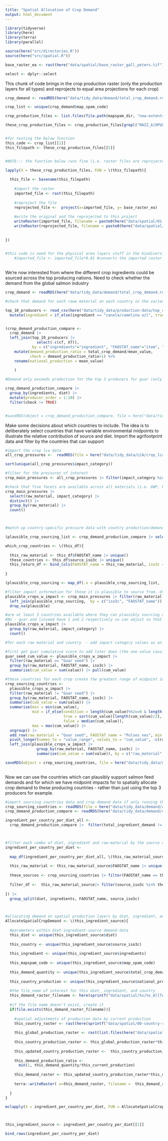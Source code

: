 ```yaml
---
title: "Spatial Allocation of Crop Demand"
output: html_document
---
```


```r
library(tidyverse)
library(here)
library(terra)
library(parallel)

source(here("src/directories.R"))
source(here("src/spatial.R"))

base_raster_ea <- rast(here("data/spatial/base_raster_gall_peters.tif"))

select <- dplyr::select
```

This chunk of code brings in the crop production raster (only the production layers for all types) and reprojects to equal area projections for each crop)
```r

crop_demand <- readRDS(here("data/tidy_data/demand/total_crop_demand.rds"))

crop_list <- unique(crop_demand$map_spam_code)

crop_production_files <- list.files(file.path(mapspam_dir, "new-extents"), full.names = TRUE)[grep(pattern = "_P_", list.files(file.path(mapspam_dir, "new-extents"), full.names = TRUE))] 

these_crop_production_files <- crop_production_files[grepl("MAIZ_A|OPUL_A|WHEA_A|RAPE_A|OOIL_A|SOYB_A|SUNF_A", crop_production_files)]


#for testing the below function
this_code <- crop_list[[1]]
this_filepath <- these_crop_production_files[[5]]


#NOTE::: the function below runs fine (i.e. raster files are reprojected and produced) but introducing terra spat rasters instead of raster::rasters created an error "Error in x@ptr$nrow() : external pointer is not valid" when printing the raster. Still searching for solutions. It is to do with parallelisng SpatRaster see - https://github.com/rspatial/terra/issues/166 . So have switched to lapply to make sure code runs.

lapply(X = these_crop_production_files, FUN = \(this_filepath){
  
  this_file <- basename(this_filepath)
      
    #import the raster
    imported_file <- rast(this_filepath)
    
    #reproject the file
    reprojected_file <-  project(x=imported_file, y= base_raster_ea)
    
    #write the original and the reprojected to this project
    writeRaster(imported_file, filename = paste0(here("data/spatial/01-crop-layers-raw/"), this_file), overwrite = TRUE)
    writeRaster(reprojected_file, filename = paste0(here("data/spatial/02-crop-layers-reprojected/"), this_file), overwrite=TRUE)
  
  
})
  

#this code is need for the physical area layers stuff in the biodiversity paper so leaving in for now. 
    #imported_file <- imported_file*0.01 #converts the imported raster to km2 from ha 
    

```

We're now interested from where the different crop ingredients could be sourced across the top producing nations. Need to check whether the demand from the global salmon industry

```r
crop_demand <- readRDS(here("data/tidy_data/demand/total_crop_demand.rds"))

#check that demand for each rawe material on each country in the various diets does not outsrtip national production (if so we need to adjust AllocateSpatialCropDemand function to be more defensive).

top_10_producers <- read_csv(here("data/tidy_data/production-data/top_crop_producers_conversions.csv")) |> 
  mutate(ingredient = if_else(ingredient == "canola/camelina oil", true = "canola_camelina oil", false = ingredient))


(crop_demand_production_compare <- 
  crop_demand |> 
  left_join(top_10_producers |> 
              select(-c(cf, X7)), 
            by = c("ingredients"="ingredient", "FAOSTAT_name"="item", "source_country" = "area")) |> 
    mutate(demand_production_ratio = total_crop_demand/mean_value,
           check = demand_production_ratio>1) %>% 
    rename(national_production = mean_value)
    
    )

#Demand only exceeds production for the top 3 producers for guar (only India can support this demand from global salmon. But this isn't bad given we only have footprint information for India)

crop_demand_production_compare |> 
  group_by(ingredients, diet) |> 
  mutate(producer_order = 1:10) |> 
  filter(check != TRUE)


#saveRDS(object = crop_demand_production_compare, file = here("data/tidy_data/demand/crop_demand_production_compare.rds"))


```

Make some decisions about which countries to include. The idea is to deliberately select countries that have variable environmental midpoints to illustrate the relative contribution of source and diet. Import the agrifootprint data and filter by the countries that can support

```r
#import the crop lca data
all_crop_pressures <-  readRDS(file = here("data/tidy_data/LCA/crop_lca.rds"))

sort(unique(all_crop_pressures$impact_category))

#filter for the pressures of interest
crop_main_pressures <- all_crop_pressures |> filter(impact_category %in% c("Global warming", "Climate change", "Climate change - Land use and LU change", "Climate change - Fossil", "Climate change - Biogenic", "Water use",  "Water consumption", "Eutrophication, freshwater", "Eutrophication, marine", "Land use", "Freshwater eutrophication", "Marine eutrophication"))

#check that five facets are available across all materials (i.e. GWP, FW eutrophication, marine eutrophication, land use, water use). There is with the exception of soybeans that has an extra 3 GWP categories
crop_main_pressures |> 
  select(raw_material, impact_category) |> 
  distinct() |> 
  group_by(raw_material) |> 
  count()



#match up country-specific pressure data with country production/demand data. Want to constrain the ocujntries used for LCA variability by those that can plausibly source demand

(plausible_crop_sourcing_list <- crop_demand_production_compare |> select(ingredients, diet, FAOSTAT_name, source_iso3c, total_crop_demand, national_production, demand_production_ratio, check) |>  filter(check == FALSE) |> group_split(ingredients))

which_crop_countries <- \(this_df){
  
  this_raw_material <- this_df$FAOSTAT_name |> unique()
  these_countries <- this_df$source_iso3c |> unique()
  this_return_df <- bind_cols(FAOSTAT_name = this_raw_material, iso3c = these_countries, plausible = TRUE)
  
}

(plausible_crop_sourcing <- map_df(.x = plausible_crop_sourcing_list, .f = which_crop_countries) |> distinct() |> add_row(FAOSTAT_name = "Pulses nes", iso3c = "IND", plausible = TRUE))

#filter impact information for those it is plausible to source from. USA is conspicuously missing from soybeans - need to follow up.
plausible_crops_w_impact <- crop_main_pressures |> filter(raw_material != "Lupins") |> 
  left_join(plausible_crop_sourcing,  by = c("iso3c", "FAOSTAT_name")) |> 
  drop_na(plausible) 

#are at least 3 countries available where they can plausibly sourcing demand and with which we have impacts?
#No - guar and linseed have 1 and 2 respectively so can adjust so that
plausible_crops_w_impact |> 
  group_by(raw_material, impact_category) |> 
  count()

#for each raw material and country  - add impact category values as an indicator of total footprint variability among countries to get at the large differences, then get the min, median and max

#first get guar cumulative score to add later down (the one value causing problems in if_else statement)
guar_seed_cum_value <- plausible_crops_w_impact |> 
  filter(raw_material == "Guar seed") |> 
  group_by(raw_material, FAOSTAT_name, iso3c) |> 
  summarise(cum_value = sum(value)) |> pull(cum_value)

#these countries for each crop create the greatest range of midpoint impacts across sources
crop_sourcing_countries <- 
  plausible_crops_w_impact |> 
  filter(raw_material != "Guar seed") |> 
  group_by(raw_material, FAOSTAT_name, iso3c) |> 
  summarise(cum_value = sum(value)) |> 
  summarise(min = min(cum_value),
            mid = if_else(condition = length(cum_value)%%2==0 & length(cum_value)>1, 
                          true = sort(cum_value)[length(cum_value)/2], 
                          false = median(cum_value)),
            max = max(cum_value)) |> 
  ungroup() |> 
  add_row(raw_material = "Guar seed", FAOSTAT_name = "Pulses nes", min = guar_seed_cum_value, mid = guar_seed_cum_value, max = guar_seed_cum_value) |> 
  pivot_longer(names_to = "value_range", values_to = "cum_value", -c(raw_material, FAOSTAT_name)) |> 
  left_join(plausible_crops_w_impact |> 
              group_by(raw_material, FAOSTAT_name, iso3c) |> 
              summarise(cum_value = sum(value)), by = c("raw_material", "FAOSTAT_name", "cum_value"))

saveRDS(object = crop_sourcing_countries, file = here("data/tidy_data/demand/crop_sourcing_countries_plausible_impacts.rds"))
  


```


Now we can use the countries which can plausibly support salmon feed demands and for which we have midpoint impacts for to spatially allocate crop demand to these producing countries - rather than just using the top 3 producers for example.

```r

#import sourcing countries data and crop demand data if only running this chunk
crop_sourcing_countries <- readRDS(file = here("data/tidy_data/demand/crop_sourcing_countries_plausible_impacts.rds"))
crop_demand_production_compare <- readRDS(here("data/tidy_data/demand/crop_demand_production_compare.rds"))

ingredient_per_country_per_diet_all <- 
  crop_demand_production_compare |>  filter(total_ingredient_demand != 0) |> group_split(diet, ingredients, FAOSTAT_name)



#filter each combo of diet, ingredient and raw-material by the source countries decided above
ingredient_per_country_per_diet <- 
  
  map_df(ingredient_per_country_per_diet_all, \(this_raw_material_source){
  
  this_raw_material <- this_raw_material_source$FAOSTAT_name |> unique()
  
  these_sources <- crop_sourcing_countries |> filter(FAOSTAT_name == this_raw_material) |> pull(iso3c) 
  
  filter_df <-  this_raw_material_source|> filter(source_iso3c %in% these_sources)
  
}) |> 
  group_split(diet, ingredients, FAOSTAT_name, source_iso3c)



#allocating demand on spatial production layers by diet, ingredient, and source country
AllocateSpatialCropDemand <- \(this_ingredient_source){
  
  #parameters within diet-ingredient-source demand data
  this_diet <- unique(this_ingredient_source$diet)
  
  this_country <- unique(this_ingredient_source$source_iso3c)
  
  this_ingredient <- unique(this_ingredient_source$ingredients)
  
  this_mapspam_code <- unique(this_ingredient_source$map_spam_code)
  
  this_demand_quantity <- unique(this_ingredient_source$total_crop_demand)
  
  this_country_production <- unique(this_ingredient_source$national_production)
  
  #the file_name of interest for this diet, ingredient, and country
  this_demand_raster_filename <- here(sprintf("data/spatial/%s/%s_AllTech_%s.tif", this_diet, this_ingredient, this_country))
  
  #if the file name doesn't exist, create it
  if(file.exists(this_demand_raster_filename)){
    
    #spatial adjustments of production data by current production
    this_country_raster <- rast(here(sprintf("data/spatial/00-country-rasters/%s.tif", this_country)))
    
    this_global_production_raster <- rast(list.files(here("data/spatial/02-crop-layers-reprojected"), pattern = sprintf("_P_%s_A", toupper(this_mapspam_code)), full.names = TRUE))
    
    this_country_production_raster <- this_global_production_raster*this_country_raster
    
    this_updated_country_production_raster <-  this_country_production_raster* this_current_production/sum(terra::values(this_country_production_raster), na.rm=TRUE)
    
    this_demand_production_ratio <-
      min(1, this_demand_quantity/this_current_production)
  
    this_demand_raster <- this_updated_country_production_raster*this_demand_production_ratio
      
    terra::writeRaster( x=this_demand_raster, filename =  this_demand_raster_filename, overwrite=TRUE)
    
  }
}

mclapply(X = ingredient_per_country_per_diet, FUN = AllocateSpatialCropDemand, mc.cores = detectCores()-2)



this_ingredient_source <- ingredient_per_country_per_diet[[1]]

bind_rows(ingredient_per_country_per_diet)

```

